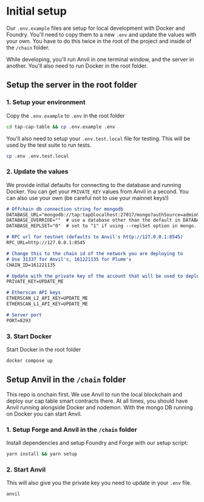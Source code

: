 
# Initial setup

Our `.env.example` files are setup for local development with Docker and Foundry. You'll need to copy them to a new `.env` and update the values with your own. You have to do this twice in the root of the project and inside of the `/chain` folder.

While developing, you'll run Anvil in one terminal window, and the server in another. You'll also need to run Docker in the root folder.

## Setup the server in the root folder

<Steps>

### 1. Setup your environment

Copy the `.env.example` to `.env` in the root folder

```bash
cd tap-cap-table && cp .env.example .env
```

You'll also need to setup your `.env.test.local` file for testing. This will be used by the test suite to run tests. 

```bash
cp .env .env.test.local
```

### 2. Update the values

We provide initial defaults for connecting to the database and running Docker. You can get your `PRIVATE_KEY` values from Anvil in a second. You can also use your own (be careful not to use your mainnet keys!)

````md filename=".env"
# Offchain db connection string for mongodb
DATABASE_URL="mongodb://tap:tap@localhost:27017/mongo?authSource=admin&retryWrites=true&w=majority"
DATABASE_OVERRIDE=""  # use a database other than the default in DATABASE_URL
DATABASE_REPLSET="0"  # set to "1" if using --replSet option in mongo. this allows transactions

# RPC url for testnet (defaults to Anvil's http://127.0.0.1:8545)
RPC_URL=http://127.0.0.1:8545

# Change this to the chain id of the network you are deploying to
# Use 31337 for Anvil's, 161221135 for Plume's
CHAIN_ID=161221135

# Update with the private key of the account that will be used to deploy the contracts
PRIVATE_KEY=UPDATE_ME

# Etherscan API keys
ETHERSCAN_L2_API_KEY=UPDATE_ME
ETHERSCAN_L1_API_KEY=UPDATE_ME

# Server port
PORT=8293
````

### 3. Start Docker

Start Docker in the root folder

```bash
docker compose up
```

</Steps>

## Setup Anvil in the `/chain` folder

This repo is onchain first. We use Anvil to run the local blockchain and deploy our cap table smart contracts there. At all times, you should have Anvil running alongside Docker and nodemon. With the mongo DB running on Docker you can start Anvil.

<Steps>

### 1. Setup Forge and Anvil in the `/chain` folder

Install dependencies and setup Foundry and Forge with our setup script:

```bash
yarn install && yarn setup
```

### 2. Start Anvil

This will also give you the private key you need to update in your `.env` file.

```bash
anvil
```

</Steps>